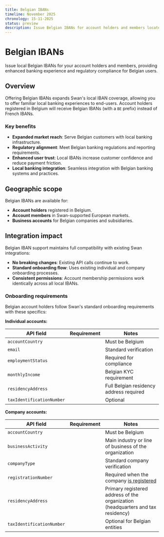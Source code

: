 ```yaml
---
title: Belgian IBANs
timeline: November 2025
chronology: 15-11-2025
status: preview
description: Issue Belgian IBANs for account holders and members located in Belgium, expanding Swan's local IBAN coverage across Europe.
---
```


# Belgian IBANs

Issue local Belgian IBANs for your account holders and members, providing enhanced banking experience and regulatory compliance for Belgian users.

## Overview

Offering Belgian IBANs expands Swan's local IBAN coverage, allowing you to offer familiar local banking experiences to end-users. Account holders registered in Belgium will receive Belgian IBANs (with a `BE` prefix) instead of French IBANs.

### Key benefits

- **Expanded market reach**: Serve Belgian customers with local banking infrastructure.
- **Regulatory alignment**: Meet Belgian banking regulations and reporting requirements.
- **Enhanced user trust**: Local IBANs increase customer confidence and reduce payment friction.
- **Local banking integration**: Seamless integration with Belgian banking systems and practices.

## Geographic scope

Belgian IBANs are available for:
- **Account holders** registered in Belgium.
- **Account members** in Swan-supported European markets.
- **Business accounts** for Belgian companies and subsidiaries.

## Integration impact

Belgian IBAN support maintains full compatibility with existing Swan integrations:

- **No breaking changes**: Existing API calls continue to work.
- **Standard onboarding flow**: Uses existing individual and company onboarding processes.
- **Consistent permissions**: Account membership permissions work identically across all local IBANs.

### Onboarding requirements

Belgian account holders follow Swan's standard onboarding requirements with these specifics:

<FieldRequirementsLegend />

**Individual accounts:**

| API field | Requirement | Notes |
|---|:---:|---|
| `accountCountry` | <Req /> | Must be Belgium |
| `email` | <Req /> | Standard verification |
| `employmentStatus` | <Req /> | Required for compliance |
| `monthlyIncome` | <Req /> | Belgian KYC requirement |
| `residencyAddress` | <Req /> | Full Belgian residency address required |
| `taxIdentificationNumber` | <Opt /> | Optional |

**Company accounts:**

| API field | Requirement | Notes |
|---|:---:|---|
| `accountCountry` | <Req /> | Must be Belgium |
| `businessActivity` | <Req /> | Main industry or line of business of the organization |
| `companyType` | <Req /> | Standard company verification |
| `registrationNumber` | <Req /> | Required when the company [is registered](/topics/onboarding/company/#country-reqs-company-account-holder) |
| `residencyAddress` | <Req /> | Primary registered address of the organization (headquarters and tax residency) |
| `taxIdentificationNumber` | <Opt /> | Optional for Belgian entities |